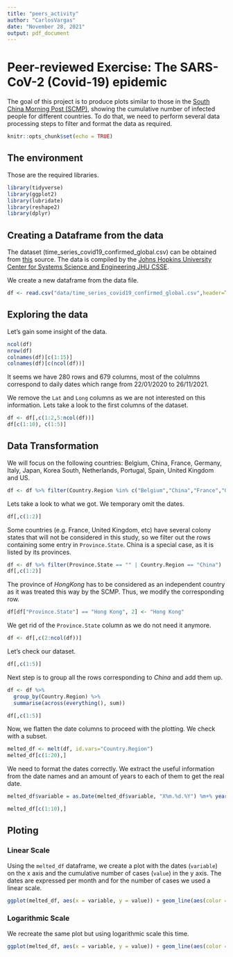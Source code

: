 ```yaml
---
title: "peers_activity"
author: "CarlosVargas"
date: "November 28, 2021"
output: pdf_document
---
```


# Peer-reviewed Exercise: The SARS-CoV-2 (Covid-19) epidemic

The goal of this project is to produce plots similar to those in the [South China Morning Post (SCMP)](https://en.wikipedia.org/wiki/Coronavirus_disease_2019), showing the cumulative number of infected people for different countries. To do that, we need to perform several data processing steps to filter and format the data as required. 
```r
knitr::opts_chunk$set(echo = TRUE)
```

## The environment
Those are the required libraries.
```r
library(tidyverse)
library(ggplot2)
library(lubridate)
library(reshape2)
library(dplyr)
```

## Creating a Dataframe from the data
The dataset (time_series_covid19_confirmed_global.csv) can be obtained from [this](https://raw.githubusercontent.com/CSSEGISandData/COVID-19/master/csse_covid_19_data/csse_covid_19_time_series/time_series_covid19_confirmed_global.csv) source. The data is compiled by the [Johns Hopkins University Center for Systems Science and Engineering JHU CSSE](https://systems.jhu.edu/).

We create a new dataframe from the data file.
```r
df <- read.csv("data/time_series_covid19_confirmed_global.csv",header=T,stringsAsFactors=FALSE)
```
## Exploring the data
Let's gain some insight of the data.
```r
ncol(df)
nrow(df)
colnames(df)[c(1:15)]
colnames(df)[c(ncol(df))]
```
It seems we have 280 rows and 679 columns, most of the colulmns correspond to daily dates which range from 22/01/2020 to 26/11/2021. 

We remove the `Lat` and `Long` columns as we are not interested on this information. Lets take a look to the first columns of the dataset.
```r
df <- df[,c(1:2,5:ncol(df))]
df[c(1:10), c(1:5)]
```
## Data Transformation
We will focus on the following countries: Belgium, China, France, Germany, Italy, Japan, Korea South, Netherlands, Portugal, Spain, United Kingdom and US. 

```r
df <- df %>% filter(Country.Region %in% c("Belgium","China","France","Germany","Iran","Italy","Japan","Korea, South","Netherlands","Portugal","Spain","United Kingdom","US"))

```
Lets take a look to what we got. We temporary omit the dates.
```r
df[,c(1:2)]
```
Some countries (e.g. France, United Kingdom, etc) have several colony states that will not be considered in this study, so we filter out the rows containing some entry in `Province.State`. China is a special case, as it is listed by its provinces.
```r
df <- df %>% filter(Province.State == "" | Country.Region == "China")
df[,c(1:2)]
```
The province of $Hong Kong$ has to be considered as an independent country as it was treated this way by the SCMP. Thus, we modify the corresponding row. 
```r
df[df["Province.State"] == "Hong Kong", 2] <- "Hong Kong"
```
We get rid of the `Province.State` column as we do not need it anymore.
```r
df <- df[,c(2:ncol(df))]
```
Let's check our dataset.
```r
df[,c(1:5)]
```

Next step is to group all the rows corresponding to $China$ and add them up.
```r
df <- df %>% 
  group_by(Country.Region) %>% 
  summarise(across(everything(), sum))

df[,c(1:5)]
```
Now, we flatten the date columns to proceed with the plotting. We check with a subset. 
```r
melted_df <- melt(df, id.vars="Country.Region")
melted_df[c(1:20),]
```
We need to format the dates correctly. We extract the useful information from the date names and an amount of years to each of them to get the real date. 

```r
melted_df$variable = as.Date(melted_df$variable, "X%m.%d.%Y") %m+% years(2000)

melted_df[c(1:10),]
```
## Ploting

### Linear Scale
Using the `melted_df` dataframe, we create a plot with the dates (`variable`) on the x axis and the cumulative number of cases (`value`) in the y axis. The dates are expressed per month and for the number of cases we used a linear scale.

```r
ggplot(melted_df, aes(x = variable, y = value)) + geom_line(aes(color = Country.Region, group = Country.Region)) + scale_x_date(date_breaks = "1 month", date_labels =  "%b %Y") + theme(axis.text.x=element_text(angle=90, hjust=1)) + ggtitle("Cases per Country")+ labs(y= "Cumulative Number of cases", x = "Date")
```

### Logarithmic Scale
We recreate the same plot but using logarithmic scale this time.
```r
ggplot(melted_df, aes(x = variable, y = value)) + geom_line(aes(color = Country.Region, group = Country.Region)) + scale_x_date(date_breaks = "1 month", date_labels =  "%b %Y") + theme(axis.text.x=element_text(angle=90, hjust=1)) + ggtitle("Cases per Country")+ labs(y= "Cumulative Number of cases", x = "Date") + scale_y_continuous(trans='log10')
```

